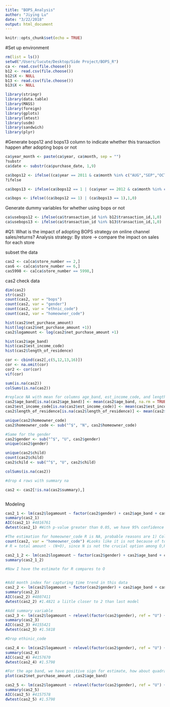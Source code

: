 ```yaml
---
title: "BOPS_Analysis"
author: "Jiying Lu"
date: "3/22/2018"
output: html_document
---
```


```r
knitr::opts_chunk$set(echo = TRUE)
```

#Set up environment
```r
rm(list = ls())
setwd("/Users/lucute/Desktop/Side Project/BOPS_R")
ca <- read.csv(file.choose())
b12 <- read.csv(file.choose())
b12$X <- NULL
b13 <- read.csv(file.choose())
b13$X <- NULL

library(stringr)
library(data.table)
library(MASS)
library(foreign)
library(gplots)
library(lmtest)
library(usdm)
library(sandwich)
library(plyr)
```

#Generate bops12 and bops13 column to indicate whether this transaction happen after adopting bops or not
```r
ca$year_month <- paste(ca$year, ca$month, sep = "")
?substr
ca$date <- substr(ca$purchase_date, 1,9)

ca$bops12 <- ifelse((ca$year == 2011 & ca$month %in% c("AUG","SEP","OCT","NOV","DEC") & ca$store_number %in% c(2,6)) | (ca$bops12 == 0 & ca$year %in% c(2012,2013) & ca$store_number %in% c(2,6)),1,0)
?ifelse

ca$bops13 <- ifelse(ca$bops12 == 1 | (ca$year == 2012 & ca$month %in% c("OCT", "NOV", "DEC") & ca$store_number == 5998) | (ca$year == 2013 & ca$store_number == 5998) | (ca$year == 2012 & ca$date %in% c("27SEP2012", "28SEP2012", "29SEP2012", "30SEP2012" )),1,0)

ca$bops <- ifelse((ca$bops12 == 1) | (ca$bops13 == 1),1,0)

```

Generate dummy variables for whether using bops or not
```r
ca$usebops12 <- ifelse(ca$transaction_id %in% b12$transaction_id,1,0)
ca$usebops13 <- ifelse(ca$transaction_id %in% b13$transaction_id,1,0)

```

#Q1: What is the impact of adopting BOPS strategy on online channel sales/returns?
Analysis strategy:
By store -> compare the impact on sales for each store

subset the data
```r
cas2 <- ca[ca$store_number == 2,]
cas6 <- ca[ca$store_number == 6,]
cas5998 <- ca[ca$store_number == 5998,]
```

cas2
check data
```r
dim(cas2)
str(cas2)
count(cas2, var = "bops")
count(cas2, var = "gender")
count(cas2, var = "ethnic_code")
count(cas2, var = "homeowner_code")

hist(cas2$net_purchase_amount)
hist(log(cas2$net_purchase_amount +1))
cas2$logamount <- log(cas2$net_purchase_amount +1)

hist(cas2$age_band)
hist(cas2$est_income_code)
hist(cas2$length_of_residence)

cor <- cbind(cas2[,c(5,12,13,16)])
cor <- na.omit(cor)
cor2 <- cor(cor)
vif(cor)

sum(is.na(cas2))
colSums(is.na(cas2))

#replace NA with mean for columns age_band, est_income_code, and length_of_residence
cas2$age_band[is.na(cas2$age_band)] <- mean(cas2$age_band, na.rm = TRUE)
cas2$est_income_code[is.na(cas2$est_income_code)] <- mean(cas2$est_income_code, na.rm = TRUE)
cas2$length_of_residence[is.na(cas2$length_of_residence)] <- mean(cas2$length_of_residence, na.rm = TRUE)

unique(cas2$homeowner_code)
cas2$homeowner_code <- sub("^$", "N", cas2$homeowner_code)

#Same for the gender
cas2$gender <- sub("^$", "U", cas2$gender)
unique(cas2$gender)

unique(cas2$child)
count(cas2$child)
cas2$child <- sub("^$", "U", cas2$child)

colSums(is.na(cas2))

#drop 4 rows with summary na

cas2 <- cas2[!is.na(cas2$summary),]



```

Modeling
```r
cas2_1 <- lm(cas2$logamount ~ factor(cas2$gender) + cas2$age_band + cas2$est_income_code + factor(cas2$ethnic_code) + cas2$length_of_residence + factor(cas2$child) + factor(cas2$homeowner_code) + relevel(cas2$month, ref = "JAN") + cas2$bops)
summary(cas2_1)
AIC(cas2_1) #4816761
dwtest(cas2_1) #With p-value greater than 0.05, we have 95% confidence to accept null hypothesis!

#The estimation for homeowner_code R is NA, probable reasons are 1) Collinearity with ohter variables 2) too less observations
count(cas2, var = "homeowner_code") #Looks like it is not because of too less observations
# R = total amount - (N+O), since N is not the crucial option among O,R,and N. So I decided to set the reference to O.

cas2_1_2 <- lm(cas2$logamount ~ factor(cas2$gender) + cas2$age_band + cas2$est_income_code + factor(cas2$ethnic_code) + cas2$length_of_residence + factor(cas2$child) + relevel(factor(cas2$homeowner_code), ref = "O" ) + relevel(cas2$month, ref = "JAN") + cas2$bops)
summary(cas2_1_2)

#Now I have the estimate for R compares to O


#Add month index for capturing time trend in this data
cas2_2 <- lm(cas2$logamount ~ factor(cas2$gender) + cas2$age_band + cas2$est_income_code + factor(cas2$ethnic_code) + cas2$length_of_residence + factor(cas2$child) + relevel(factor(cas2$homeowner_code), ref = "O" ) + relevel(cas2$month, ref = "JAN") + cas2$bops + cas2$month_index)
summary(cas2_2)
AIC(cas2_2) #4807411
dwtest(cas2_2) #1.4821 a liitle closer to 2 than last model

#Add summary variable
cas2_3 <- lm(cas2$logamount ~ relevel(factor(cas2$gender), ref = "U") + cas2$age_band + cas2$est_income_code + factor(cas2$ethnic_code) + cas2$length_of_residence + relevel(factor(cas2$child), ref = "U") + relevel(factor(cas2$homeowner_code), ref = "O" ) + relevel(cas2$month, ref = "JAN") + cas2$bops + cas2$month_index + factor(cas2$summary))
summary(cas2_3)
AIC(cas2_3) #4155421
dwtest(cas2_3) #1.5818

#Drop ethinic_code

cas2_4 <- lm(cas2$logamount ~ relevel(factor(cas2$gender), ref = "U") + cas2$age_band + cas2$est_income_code + cas2$length_of_residence + relevel(factor(cas2$child), ref = "U") + relevel(factor(cas2$homeowner_code), ref = "O" ) + relevel(cas2$month, ref = "JAN") + cas2$bops + cas2$month_index + factor(cas2$summary))
summary(cas2_4)
AIC(cas2_4) #4157670
dwtest(cas2_4) #1.5798

#For the age band, we have positive sign for estimate, how about quadratic age band?
plot(cas2$net_purchase_amount ,cas2$age_band)

cas2_5 <- lm(cas2$logamount ~ relevel(factor(cas2$gender), ref = "U") + cas2$age_band + I(cas2$age_band^2) + cas2$est_income_code + cas2$length_of_residence + relevel(factor(cas2$child), ref = "U") + relevel(factor(cas2$homeowner_code), ref = "O" ) + relevel(cas2$month, ref = "JAN") + cas2$bops + cas2$month_index + factor(cas2$summary))
summary(cas2_5)
AIC(cas2_5) #4157578
dwtest(cas2_5) #1.5798

```

















